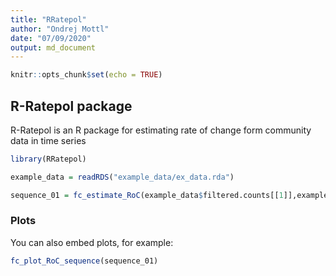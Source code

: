```yaml
---
title: "RRatepol"
author: "Ondrej Mottl"
date: "07/09/2020"
output: md_document
---
```


```r
knitr::opts_chunk$set(echo = TRUE)
```

## R-Ratepol package

R-Ratepol is an R package for estimating rate of change form community data in time series


```r
library(RRatepol)

example_data = readRDS("example_data/ex_data.rda")

sequence_01 = fc_estimate_RoC(example_data$filtered.counts[[1]],example_data$list_ages[[1]], rand = 100)


```

### Plots

You can also embed plots, for example:

```r
fc_plot_RoC_sequence(sequence_01)
```


